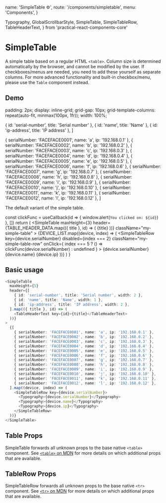   name: 'SimpleTable ⚙',
  route: '/components/simpletable',
  menu: 'Components',
}

  Typography,
  GlobalScrollbarStyle,
  SimpleTable,
  SimpleTableRow,
  TableHeaderText,
} from 'practical-react-components-core'

# SimpleTable

A simple table based on a regular HTML `<table>`. Column size is determined automatically
by the browser, and cannot be modified by the user.
If checkboxes/menus are needed, you need to add these yourself as separate columns.
For more advanced functionality and built-in checkbox/menu, please use the `Table` component instead.

## Demo


  padding: 2px;
  display: inline-grid;
  grid-gap: 10px;
  grid-template-columns: repeat(auto-fit, minmax(100px, 1fr));
  width: 100%;
`

  { id: 'serial-number', title: 'Serial number' },
  { id: 'name', title: 'Name' },
  { id: 'ip-address', title: 'IP address' },
]

  { serialNumber: 'FACEFACE0001', name: 'a', ip: '192.168.0.1' },
  { serialNumber: 'FACEFACE0002', name: 'b', ip: '192.168.0.2' },
  { serialNumber: 'FACEFACE0003', name: 'c', ip: '192.168.0.3' },
  { serialNumber: 'FACEFACE0004', name: 'd', ip: '192.168.0.4' },
  { serialNumber: 'FACEFACE0005', name: 'e', ip: '192.168.0.5' },
  { serialNumber: 'FACEFACE0006', name: 'f', ip: '192.168.0.6' },
  { serialNumber: 'FACEFACE0007', name: 'g', ip: '192.168.0.7' },
  { serialNumber: 'FACEFACE0008', name: 'h', ip: '192.168.0.8' },
  { serialNumber: 'FACEFACE0009', name: 'i', ip: '192.168.0.9' },
  { serialNumber: 'FACEFACE0010', name: 'j', ip: '192.168.0.10' },
  { serialNumber: 'FACEFACE0011', name: 'k', ip: '192.168.0.11' },
  { serialNumber: 'FACEFACE0012', name: 'l', ip: '192.168.0.12' },
]

The default variant of the simple table.

  const clickFunc = useCallback(id => {
    window.alert(`You clicked on: ${id}`)
  }, [])
  return (
    <Wrapper>
      <GlobalScrollbarStyle />
      <SimpleTable
        maxHeight={3}
        header={TABLE_HEADER_DATA.map(({ title }, id) => (
          <TableHeaderText key={id}>{title}</TableHeaderText>
        ))}
        className="my-simple-table"
      >
        {DEVICE_LIST.map((device, index) => (
          <SimpleTableRow
            key={device.serialNumber}
            disabled={index === 2}
            className="my-simple-table-row"
            onClick={
              index === 5 ? () => clickFunc(device.serialNumber) : undefined
            }
          >
            <Typography>{device.serialNumber}</Typography>
            <Typography>{device.name}</Typography>
            <Typography>{device.ip}</Typography>
          </SimpleTableRow>
        ))}
      </SimpleTable>
    </Wrapper>
  )
}

## Basic usage

```typescript type=live size=large
<SimpleTable
  maxHeight={5}
  header={[
    { id: 'serial-number', title: 'Serial number', width: 2 },
    { id: 'name', title: 'Name', width: 1 },
    { id: 'ip-address', title: 'IP address', width: 2 },
  ].map(({ title }, id) => (
    <TableHeaderText key={id}>{title}</TableHeaderText>
  ))}
>
  {[
    { serialNumber: 'FACEFACE0001', name: 'a', ip: '192.168.0.1' },
    { serialNumber: 'FACEFACE0002', name: 'b', ip: '192.168.0.2' },
    { serialNumber: 'FACEFACE0003', name: 'c', ip: '192.168.0.3' },
    { serialNumber: 'FACEFACE0004', name: 'd', ip: '192.168.0.4' },
    { serialNumber: 'FACEFACE0005', name: 'e', ip: '192.168.0.5' },
    { serialNumber: 'FACEFACE0006', name: 'f', ip: '192.168.0.6' },
    { serialNumber: 'FACEFACE0007', name: 'g', ip: '192.168.0.7' },
    { serialNumber: 'FACEFACE0008', name: 'h', ip: '192.168.0.8' },
    { serialNumber: 'FACEFACE0009', name: 'i', ip: '192.168.0.9' },
    { serialNumber: 'FACEFACE0010', name: 'j', ip: '192.168.0.10' },
    { serialNumber: 'FACEFACE0011', name: 'k', ip: '192.168.0.11' },
    { serialNumber: 'FACEFACE0012', name: 'l', ip: '192.168.0.12' },
  ].map((device, index) => (
    <SimpleTableRow key={device.serialNumber}>
      <Typography>{device.serialNumber}</Typography>
      <Typography>{device.name}</Typography>
      <Typography>{device.ip}</Typography>
    </SimpleTableRow>
  ))}
</SimpleTable>
```

## Table Props

SimpleTable forwards all unknown props to the base native `<table>` component. See
[`<table>` on MDN](https://developer.mozilla.org/en-US/docs/Web/HTML/Element/table) for more
details on which additional props that are available.

<Props of="SimpleTable" />

## TableRow Props

SimpleTableRow forwards all unknown props to the base native `<tr>` component. See
[`<tr>` on MDN](https://developer.mozilla.org/en-US/docs/Web/HTML/Element/tr) for more
details on which additional props that are available.

<Props of="SimpleTableRow" />
